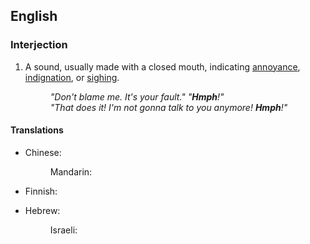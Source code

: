 ==English==

===Interjection===
{{en-interj}}
# {{onomatopoeia}} A sound, usually made with a closed mouth, indicating [[annoyance]], [[indignation]], or [[sighing]].
#: ''"Don't blame me. It's your fault."  "'''Hmph'''!"''
#: ''"That does it! I'm not gonna talk to you anymore! '''Hmph'''!"''

====Translations====
{{trans-top|sound of annoyance or indignation}}
* Chinese:
*: Mandarin: {{t|cmn|hmphh|tr=hmphh|sc=Hani}}
* Finnish: {{t-|fi|pöh}}
{{trans-mid}}
* Hebrew:
*: Israeli: {{qualifier|formally}} {{t-|he|אוף|tr=uf|sc=Hebr}}
{{trans-bottom}}